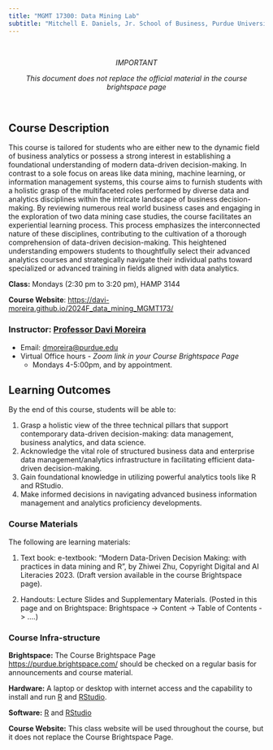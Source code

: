 ```yaml
---
title: "MGMT 17300: Data Mining Lab"
subtitle: "Mitchell E. Daniels, Jr. School of Business, Purdue University"
---
```


<!--- # IMPORTANT REFERENCE: https://www.youtube.com/watch?v=uimdXPZc40I&list=PLkrJrLs7xfbXcEKhTCKRSr2VXH4yiBeXo&index=4 --->

<br>
<center>
_IMPORTANT_

_This document does not replace the official material in the course brightspace page_

</center>
<br>

## Course Description

This course is tailored for students who are either new to the dynamic field of business analytics or possess a strong interest in establishing a foundational understanding of modern data-driven decision-making. In contrast to a sole focus on areas like data mining, machine learning, or information management systems, this course aims to furnish students with a holistic grasp of the multifaceted roles performed by diverse data and analytics disciplines within the intricate landscape of business decision-making. By reviewing numerous real world business cases and engaging in the exploration of two data mining case studies, the course facilitates an experiential learning process. This process emphasizes the interconnected nature of these disciplines, contributing to the cultivation of a thorough comprehension of data-driven decision-making. This heightened understanding empowers students to thoughtfully select their advanced analytics courses and strategically navigate their individual paths toward specialized or advanced training in fields aligned with data analytics.

**Class:** Mondays (2:30 pm to 3:20 pm), HAMP 3144	

**Course Website**: <https://davi-moreira.github.io/2024F_data_mining_MGMT173/>{target="_blank"}

### Instructor: [Professor Davi Moreira](https://davi-moreira.github.io)

-   Email: [dmoreira\@purdue.edu](mailto:dmoreira@purdue.edu)
-   Virtual Office hours - _Zoom link in your Course Brightspace Page_ 
    -   Mondays 4-5:00pm, and by appointment.

## Learning Outcomes

By the end of this course, students will be able to:

1. Grasp a holistic view of the three technical pillars that support contemporary data-driven decision-making: data management, business analytics, and data science.
2. Acknowledge the vital role of structured business data and enterprise data management/analytics infrastructure in facilitating efficient data-driven decision-making.
3. Gain foundational knowledge in utilizing powerful analytics tools like R and RStudio.
4. Make informed decisions in navigating advanced business information management and analytics proficiency developments.

### Course Materials

The following are learning materials:

1. Text book:  e-textbook: “Modern Data-Driven Decision Making: with practices in data mining and R”, by Zhiwei Zhu, Copyright Digital and AI Literacies 2023. (Draft version available in the course Brightspace page). 

2. Handouts:  Lecture Slides and Supplementary Materials. (Posted in this page and on Brightspace: Brightspace -> Content -> Table of Contents -> ….)

### Course Infra-structure

**Brightspace:** The Course Brightspace Page <https://purdue.brightspace.com/> should be checked on a regular basis for announcements and course material.

**Hardware:** A laptop or desktop with internet access and the capability to install and run [R](https://cran.r-project.org/){target="_blank"} and [RStudio](https://posit.co/downloads/){target="_blank"}.

**Software:** [R](https://cran.r-project.org/){target="_blank"} and [RStudio](https://posit.co/downloads/){target="_blank"}

**Course Website:** This class website will be used throughout the course, but it does not replace the Course Brightspace Page.

